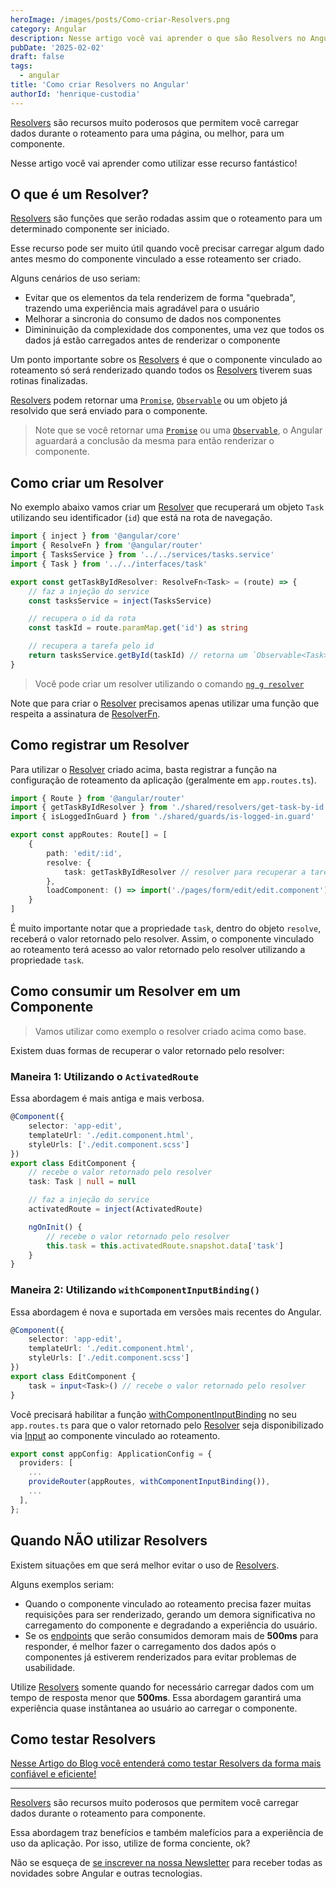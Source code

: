 ```yaml
---
heroImage: /images/posts/Como-criar-Resolvers.png
category: Angular
description: Nesse artigo você vai aprender o que são Resolvers no Angular e como criar e usar esse recurso que permite carregar dados durante o roteamento para um componente.
pubDate: '2025-02-02'
draft: false
tags:
  - angular
title: 'Como criar Resolvers no Angular'
authorId: 'henrique-custodia'
---
```



[Resolvers](https://angular.dev/api/router/ResolveFn?tab=usage-notes) são recursos muito poderosos que permitem você carregar dados durante o roteamento para uma página, ou melhor, para um componente.

Nesse artigo você vai aprender como utilizar esse recurso fantástico!

## O que é um Resolver?

[Resolvers](https://angular.dev/api/router/ResolveFn?tab=usage-notes) são funções que serão rodadas assim que o roteamento para um determinado componente ser iniciado.

Esse recurso pode ser muito útil quando você precisar carregar algum dado antes mesmo do componente vinculado a esse roteamento ser criado.

Alguns cenários de uso seriam:

- Evitar que os elementos da tela renderizem de forma "quebrada", trazendo uma experiência mais agradável para o usuário
- Melhorar a sincronia do consumo de dados nos componentes
- Dimininuição da complexidade dos componentes, uma vez que todos os dados já estão carregados antes de renderizar o componente

Um ponto importante sobre os [Resolvers](https://angular.dev/api/router/ResolveFn?tab=usage-notes) é que o componente vinculado ao roteamento
só será renderizado quando todos os [Resolvers](https://angular.dev/api/router/ResolveFn?tab=usage-notes) tiverem suas rotinas finalizadas.

[Resolvers](https://angular.dev/api/router/ResolveFn?tab=usage-notes) podem retornar
uma [`Promise`](https://developer.mozilla.org/pt-BR/docs/Web/JavaScript/Reference/Global_Objects/Promise), [`Observable`](https://rxjs.dev/guide/observable) ou um objeto
já resolvido que será enviado para o componente.

> Note que se você retornar uma [`Promise`](https://developer.mozilla.org/pt-BR/docs/Web/JavaScript/Reference/Global_Objects/Promise) ou uma [`Observable`](https://rxjs.dev/guide/observable),
> o Angular aguardará a conclusão da mesma para então renderizar o componente.

## Como criar um Resolver

No exemplo abaixo vamos criar um [Resolver](https://angular.dev/api/router/ResolveFn?tab=usage-notes) que recuperará um objeto `Task` utilizando seu identificador (`id`) que está na rota de navegação.

```ts
import { inject } from '@angular/core'
import { ResolveFn } from '@angular/router'
import { TasksService } from '../../services/tasks.service'
import { Task } from '../../interfaces/task'

export const getTaskByIdResolver: ResolveFn<Task> = (route) => {
	// faz a injeção do service
	const tasksService = inject(TasksService)

	// recupera o id da rota
	const taskId = route.paramMap.get('id') as string

	// recupera a tarefa pelo id
	return tasksService.getById(taskId) // retorna um `Observable<Task>`
}
```

> Você pode criar um resolver utilizando o comando [`ng g resolver`](https://angular.dev/cli/generate/resolver)

Note que para criar o [Resolver](https://angular.dev/api/router/ResolveFn?tab=usage-notes) precisamos apenas utilizar uma função que respeita a assinatura de [ResolverFn](https://angular.dev/api/router/ResolveFn).

## Como registrar um Resolver

Para utilizar o [Resolver](https://angular.dev/api/router/ResolveFn?tab=usage-notes) criado acima, basta registrar a função na configuração de roteamento da aplicação (geralmente em `app.routes.ts`).

```ts
import { Route } from '@angular/router'
import { getTaskByIdResolver } from './shared/resolvers/get-task-by-id.resolver/get-task-by-id.resolver'
import { isLoggedInGuard } from './shared/guards/is-logged-in.guard'

export const appRoutes: Route[] = [
	{
		path: 'edit/:id',
		resolve: {
			task: getTaskByIdResolver // resolver para recuperar a tarefa
		},
		loadComponent: () => import('./pages/form/edit/edit.component').then((m) => m.EditComponent)
	}
]
```

É muito importante notar que a propriedade `task`, dentro do objeto `resolve`, receberá o valor retornado pelo resolver. Assim, o componente vinculado ao roteamento terá acesso ao valor retornado pelo resolver utilizando a propriedade `task`.

<Ads />

## Como consumir um Resolver em um Componente

> Vamos utilizar como exemplo o resolver criado acima como base.

Existem duas formas de recuperar o valor retornado pelo resolver:

### Maneira 1: Utilizando o `ActivatedRoute`

Essa abordagem é mais antiga e mais verbosa.

```ts
@Component({
	selector: 'app-edit',
	templateUrl: './edit.component.html',
	styleUrls: ['./edit.component.scss']
})
export class EditComponent {
	// recebe o valor retornado pelo resolver
	task: Task | null = null

	// faz a injeção do service
	activatedRoute = inject(ActivatedRoute)

	ngOnInit() {
		// recebe o valor retornado pelo resolver
		this.task = this.activatedRoute.snapshot.data['task']
	}
}
```

### Maneira 2: Utilizando `withComponentInputBinding()`

Essa abordagem é nova e suportada em versões mais recentes do Angular.

```ts
@Component({
	selector: 'app-edit',
	templateUrl: './edit.component.html',
	styleUrls: ['./edit.component.scss']
})
export class EditComponent {
	task = input<Task>() // recebe o valor retornado pelo resolver
}
```

Você precisará habilitar a função [withComponentInputBinding](https://angular.dev/api/router/withComponentInputBinding?tab=api) no seu `app.routes.ts`
para que o valor retornado pelo [Resolver](https://angular.dev/api/router/ResolveFn?tab=usage-notes) seja disponibilizado
via [Input](https://angular.dev/api/core/input#) ao componente vinculado ao roteamento.

```ts
export const appConfig: ApplicationConfig = {
  providers: [
	...
    provideRouter(appRoutes, withComponentInputBinding()),
	...
  ],
};
```

## Quando NÃO utilizar Resolvers

Existem situações em que será melhor evitar o uso de [Resolvers](https://angular.dev/api/router/ResolveFn?tab=usage-notes).

Alguns exemplos seriam:

- Quando o componente vinculado ao roteamento precisa fazer muitas requisições para ser renderizado, gerando um demora significativa no carregamento do componente e degradando a experiência do usuário.
- Se os [endpoints](https://pt.stackoverflow.com/questions/86399/qual-a-diferen%C3%A7a-entre-endpoint-e-api) que serão consumidos demoram mais de **500ms** para responder, é melhor fazer o carregamento dos dados após o componentes já estiverem renderizados para evitar problemas de usabilidade.

Utilize [Resolvers](https://angular.dev/api/router/ResolveFn?tab=usage-notes) somente quando for necessário carregar dados com um tempo de resposta menor que **500ms**.
Essa abordagem garantirá uma experiência quase instântanea ao usuário ao carregar o componente.

## Como testar Resolvers

[Nesse Artigo do Blog você entenderá como testar Resolvers da forma mais confiável e eficiente!](/post/como-testar-resolvers/)

---

[Resolvers](https://angular.dev/api/router/ResolveFn?tab=usage-notes) são recursos muito poderosos que permitem você carregar dados durante o roteamento para componente.

Essa abordagem traz benefícios e também malefícios para a experiência de uso da aplicação. Por isso, utilize de forma conciente, ok?

Não se esqueça de [se inscrever na nossa Newsletter](https://www.codedimension.com.br/se-inscreva/) para receber todas as novidades sobre Angular e outras tecnologias.
